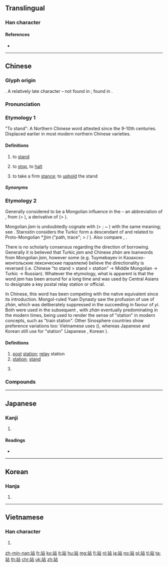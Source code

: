 {{character info/new}}
==Translingual==

===Han character===
{{Han char|rn=117|rad=立|as=05|sn=10|four=01160|canj=YTYR}}

====References====
* {{Han ref|kx=0870.290|dkj=25742|dj=1300.230|hdz=42707.280|uh=7AD9|ud=31449|bh=AFB8|bd=44984}}

----

==Chinese==
{{zh-forms|alt=佔,趈,跕,𥩠}}

===Glyph origin===
{{Han etym}}
{{Han compound|立|占|c1=s|c2=p|ls=psc}}. A relatively late character – not found in ''{{w|Shuowen}}''; found in ''{{w|Guangyun}}''.

===Pronunciation===
{{zh-pron
|m=zhàn
|ma=y
|c=zaam6
|h=pfs=chham/cham
|h_note=cham - "station"
|md=cáng/câng
|md_note=cáng - "stand" (literary); câng - "station"; colloquially "stand" is {{zh-l|*徛}}
|mn=qz:chǎm/tw,xm,zz:chām/qz,xm,zz:chàn
|mn_note=chǎm/chām - literary; chàn - vernacular (俗)
|mn-t=zam6
|w=3ze
|mc=y
|oc=y
|cat=v,n
}}

===Etymology 1===
"To stand": A Northern Chinese word attested since the 9-10th centuries. Displaced earlier {{zh-l|立}} in most modern northern Chinese varieties.

====Definitions====
{{zh-hanzi}}

# to [[stand]]
#: {{zh-x|站起來|'''stand''' up}}
# to [[stop]], to [[halt]]
# {{lb|zh|figurative}} to take a firm [[stance]]; to [[uphold]] the stand

=====Synonyms=====
{{zh-dial}}

===Etymology 2===
Generally considered to be a Mongolian influence in the {{w|Yuan Dynasty}} – an abbreviation of {{zh-l|站赤|post stations during the Yuan Dynasty}}, from {{der|zh|xng|ᠵᠠᠮᠴᠢ||post station}} (> {{cog|mn|замч||guide; cicerone}}), a derivative of {{der|zh|xng|ᠵᠠᠮ||way, path}} (> {{cog|mn|зам}}).

Mongolian ''ǰam'' is undoubtedly cognate with {{cog|trk-pro|*jam||post station}} (> {{cog|tr|yam}}; ~ {{cog|ru|ям}}) with the same meaning; see {{w|Yam (route)}}. Starostin considers the Turkic form a descendant of {{cog|tut-pro|*ńi̯àmi||trace}} and related to Proto-Mongolian *''ǯim'' ("path, trace"; > {{cog|mn|ᠵᠢᠮ}} / {{l|mn|жим}}). Also compare {{cog|tr|yamçı||post rider}}, {{cog|ru|ямщи́к||drive, coachman}}.

There is no scholarly consensus regarding the direction of borrowing. Generally it is believed that Turkic ''jam'' and Chinese ''zhàn'' are loanwords from Mongolian ''ǰam'', however some (e.g. Tuymebayev in Казахско-монгольские лексические параллели) believe the directionality is reversed (i.e. Chinese "to stand > stand > station" → Middle Mongolian → Turkic → Russian). Whatever the etymology, what is apparent is that the word ''jam'' has been around for a long time and was used by Central Asians to designate a key postal relay station or official.

In Chinese, this word has been competing with the native equivalent {{zh-l|*驛|tr=yì|post station}} since its introduction. Mongol-ruled Yuan Dynasty saw the profusion of use of ''zhàn'', which was deliberately suppressed in the succeeding {{w|Ming Dynasty}} in favour of ''yì''. Both were used in the subsequent {{w|Qing Dynasty}}, with ''zhàn'' eventually predominating in the modern times, being used to render the sense of "station" in modern concepts, such as "train station". Other Sinosphere countries show preference variations too: Vietnamese uses {{lang|zh|站}} ({{m|vi|trạm}}), whereas Japanese and Korean still use {{lang|zh|驛}} for "station" (Japanese {{ja-l|駅|えき|eki}}, Korean {{ko-l|역|驛}}).

====Definitions====
{{zh-hanzi}}

# [[post]] [[station]]; [[relay]] station
# [[station]]; [[stand]]
#: {{zh-x|火車站|railway '''station'''}}
# {{zh-short|網站|website}}
#: {{zh-x|站長|sysop}}
#: {{zh-x|B站|{{w|Bilibili}}|tr=B-zhàn}}

===Compounds===
{{zh-der|站不住腳|站住|站前區|站台|站員|站姿|站崗|站牌|站穩|站立|站管理|站起|站起來|站軍姿|站長|站點|中站|中繼站|中轉站|互聯網站|停站|停車站|停靠站|公交站|公共汽車站|兵站|加油站|北京站|原子能發電站|單連接站|國際太空站|地熱電站|地鐵站|基站|多站|天后站|太空站|奶站|家壩水電站|小靈通機站|工作站|巴士站|彈藥補給站|急救站|投票站|抽水站|招呼站|收廢站|收費站|核電站|檢查站|氣象站|氣象觀測站|水力發電站|水電站|汽車站|泵站|潮汐電站|灌站|火車站|發射站|發電站|票站|空間站|端站|管理站|糧站|終點站|網站|總站|罰站|航空站|航站|船到碼頭，車到站|補給站|記者站|變電站|貨站|車站|軌道空間站|載人軌道空間站|轉運站|邊防站|配電站|門戶網站|開站|雙連接站|電灌站|電站|驛站}}

{{zh-cat|Beginning}}

----

==Japanese==

===Kanji===
{{ja-kanji|grade=|rs=立05}}

# {{defn|lang=ja|sort=立05}}

====Readings====
* {{ja-readings|on=[[たん]] (tan)|kun=[[たつ]] (tatsu), [[たたずむ]] (tatazumu), [[うまつぎ]] (umatsugi)|nanori=}}

----

==Korean==

===Hanja===
{{ko-hanja|hangeul=참|eumhun=|mr=ch'am|y=cham}}

# {{defn|lang=ko|sort=立05}}

----

==Vietnamese==

===Han character===
{{vi-hantu|[[trạm]], [[trậm]]|rs=立05}}

# {{defn|lang=vi|sort=立05}}

[[zh-min-nan:站]]
[[fr:站]]
[[ko:站]]
[[lt:站]]
[[hu:站]]
[[mg:站]]
[[fj:站]]
[[nl:站]]
[[ja:站]]
[[no:站]]
[[pl:站]]
[[tl:站]]
[[ta:站]]
[[th:站]]
[[chr:站]]
[[uk:站]]
[[zh:站]]
